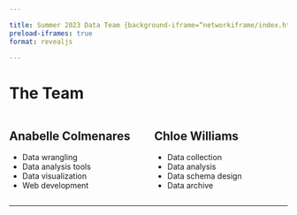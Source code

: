 ```yaml
---

title: Summer 2023 Data Team {background-iframe=“networkiframe/index.html”}
preload-iframes: true
format: revealjs

---
```



# The Team

:::: {.columns}

::: {.column width="50%"}

## Anabelle Colmenares
- Data wrangling
- Data analysis tools
- Data visualization
- Web development

:::

::: {.column width="50%"}

## Chloe Williams
- Data collection
- Data analysis
- Data schema design
- Data archive

:::

::::

---
